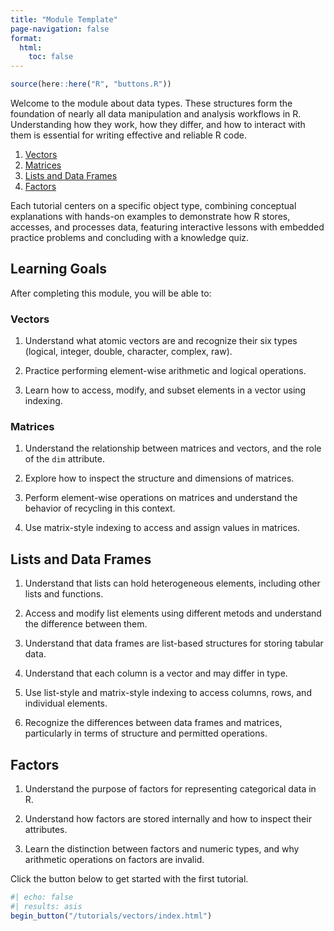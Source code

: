```yaml
---
title: "Module Template"
page-navigation: false
format:
  html: 
    toc: false
---
```


```r
source(here::here("R", "buttons.R"))
```

Welcome to the module about data types. These structures form the foundation of nearly all data manipulation and analysis workflows in R. Understanding how they work, how they differ, and how to interact with them is essential for writing effective and reliable R code.

1. [Vectors](/tutorials/vectors/index.qmd)
2. [Matrices](/tutorials/matrices/index.qmd)
3. [Lists and Data Frames](/tutorials/list_df/index.qmd)
4. [Factors](/tutorials/factors/index.qmd)

Each tutorial centers on a specific object type, combining conceptual explanations with hands-on examples to demonstrate how R stores, accesses, and processes data, featuring interactive lessons with embedded practice problems and concluding with a knowledge quiz.

## Learning Goals

After completing this module, you will be able to:

### Vectors

1. Understand what atomic vectors are and recognize their six types (logical, integer, double, character, complex, raw).

2. Practice performing element-wise arithmetic and logical operations.

3. Learn how to access, modify, and subset elements in a vector using indexing.

### Matrices

1. Understand the relationship between matrices and vectors, and the role of the `dim` attribute.

2. Explore how to inspect the structure and dimensions of matrices.

3. Perform element-wise operations on matrices and understand the behavior of recycling in this context.

4. Use matrix-style indexing to access and assign values in matrices.

## Lists and Data Frames

1. Understand that lists can hold heterogeneous elements, including other lists and functions.

2. Access and modify list elements using different metods and understand the difference between them.

3. Understand that data frames are list-based structures for storing tabular data.

4. Understand that each column is a vector and may differ in type.

5. Use list-style and matrix-style indexing to access columns, rows, and individual elements.

6. Recognize the differences between data frames and matrices, particularly in terms of structure and permitted operations.

## Factors

1. Understand the purpose of factors for representing categorical data in R.

2. Understand how factors are stored internally and how to inspect their attributes.

3. Learn the distinction between factors and numeric types, and why arithmetic operations on factors are invalid.

Click the button below to get started with the first tutorial.

```r
#| echo: false
#| results: asis
begin_button("/tutorials/vectors/index.html")
```
